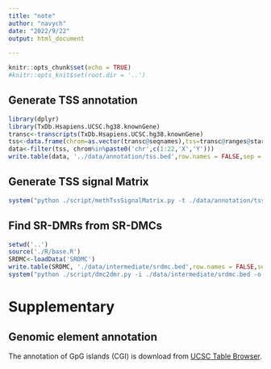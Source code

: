 ```yaml
---
title: "note"
author: "navych"
date: "2022/9/22"
output: html_document

---
```


```r
knitr::opts_chunk$set(echo = TRUE)
#knitr::opts_knit$set(root.dir = '..')
```

## Generate TSS annotation
```r
library(dplyr)
library(TxDb.Hsapiens.UCSC.hg38.knownGene)
transc<-transcripts(TxDb.Hsapiens.UCSC.hg38.knownGene)
tss<-data.frame(chrom=as.vector(transc@seqnames),tss=transc@ranges@start-1,end=transc@ranges@start,strand=transc@strand)
data<-filter(tss, chrom%in%paste0('chr',c(1:22,'X','Y')))
write.table(data, '../data/annotation/tss.bed',row.names = FALSE,sep = '\t',quote = FALSE, col.names = FALSE)
```

## Generate TSS signal Matrix
```r
system("python ./script/methTssSignalMatrix.py -t ./data/annotation/tss.bed -i ./data/LAD.group.ratio.bed -u 15000 -d 15000 -o ./data/intermediate/signalMatrixGroup.tsv")
```

## Find SR-DMRs from SR-DMCs
```r
setwd('..')
source('./R/base.R')
SRDMC<-loadData('SRDMC')
write.table(SRDMC, './data/intermediate/srdmc.bed',row.names = FALSE,sep = '\t',quote = FALSE)
system("python ./script/dmc2dmr.py -i ./data/intermediate/srdmc.bed -o ./data/intermediate/srdmr.bed")

```

# Supplementary
## Genomic element annotation
The annotation of GpG islands (CGI) is download from [UCSC Table Browser](https://genome.ucsc.edu/cgi-bin/hgTables?hgsid=1773909416_i3FB69HY3DMQvl1e7YgCNw7Iqc3r).

